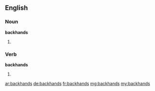 ==English==

===Noun===
'''backhands'''

# {{plural of|backhand}}

===Verb===
'''backhands'''

# {{en-third-person singular of|backhand}}

[[ar:backhands]]
[[de:backhands]]
[[fr:backhands]]
[[mg:backhands]]
[[my:backhands]]